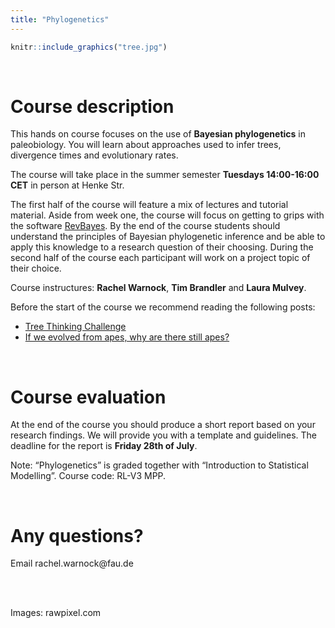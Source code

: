 ```yaml
---
title: "Phylogenetics"
---
```


```r
knitr::include_graphics("tree.jpg")
```

\

# Course description

This hands on course focuses on the use of **Bayesian phylogenetics** in paleobiology. 
You will learn about approaches used to infer trees, divergence times and evolutionary rates. 

The course will take place in the summer semester **Tuesdays 14:00-16:00 CET**  in person at Henke Str.

The first half of the course will feature a mix of lectures and tutorial material.
Aside from week one, the course will focus on getting to grips with the software [RevBayes](https://revbayes.github.io). By the end of the course students should understand the principles of Bayesian phylogenetic inference and be able to apply this knowledge to a research question of their choosing.
During the second half of the course each participant will work on a project topic of their choice.

Course instructures: **Rachel Warnock**, **Tim Brandler** and **Laura Mulvey**.

Before the start of the course we recommend reading the following posts:

* [Tree Thinking Challenge](https://www.science.org/doi/10.1126/science.1117727)
* [If we evolved from apes, why are there still apes?](https://blogs.iu.edu/sciu/2017/09/26/why-are-there-still-apes/) 

\

# Course evaluation

At the end of the course you should produce a short report based on your research findings. 
We will provide you with a template and guidelines. 
The deadline for the report is **Friday 28th of July**.

Note: "Phylogenetics" is graded together with "Introduction to Statistical Modelling". Course code: RL-V3 MPP.

\

# Any questions?

Email rachel.warnock@fau.de

\
\

Images: rawpixel.com

